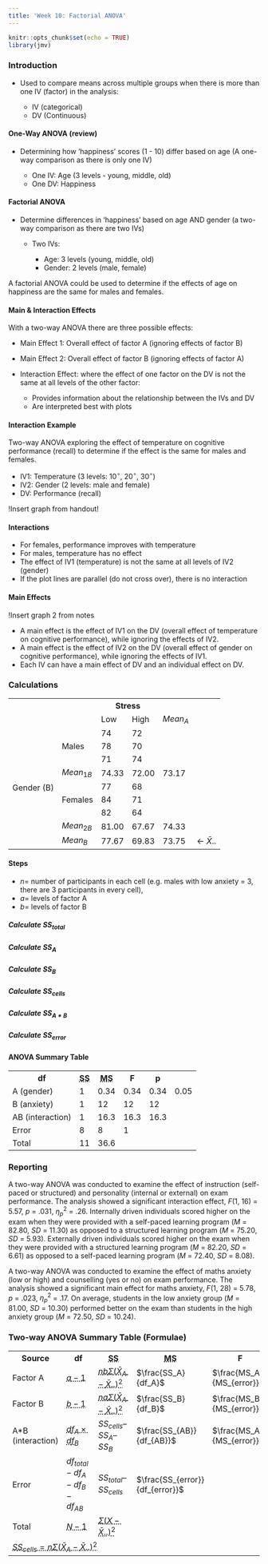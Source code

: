 ```yaml
---
title: 'Week 10: Factorial ANOVA'
---
```


```r
knitr::opts_chunk$set(echo = TRUE)
library(jmv)
```

### Introduction {.well}

-   Used to compare means across multiple groups when there is more than one IV (factor) in the analysis:

    -   IV (categorical)
    -   DV (Continuous)

#### One-Way ANOVA (review)

-   Determining how 'happiness' scores (1 - 10) differ based on age (A one-way comparison as there is only one IV)

    -   One IV: Age (3 levels - young, middle, old)
    -   One DV: Happiness

#### Factorial ANOVA

-   Determine differences in 'happiness' based on age AND gender (a two-way comparison as there are two IVs)

    -   Two IVs:

        -   Age: 3 levels (young, middle, old)
        -   Gender: 2 levels (male, female)

A factorial ANOVA could be used to determine if the effects of age on happiness are the same for males and females.

#### Main & Interaction Effects

With a two-way ANOVA there are three possible effects:

-   Main Effect 1: Overall effect of factor A (ignoring effects of factor B)

-   Main Effect 2: Overall effect of factor B (ignoring effects of factor A)

-   Interaction Effect: where the effect of one factor on the DV is not the same at all levels of the other factor:

    -   Provides information about the relationship between the IVs and DV
    -   Are interpreted best with plots

#### Interaction Example

Two-way ANOVA exploring the effect of temperature on cognitive performance (recall) to determine if the effect is the same for males and females.

-   IV1: Temperature (3 levels: 10$^\circ$, 20$^\circ$, 30$^\circ$)
-   IV2: Gender (2 levels: male and female)
-   DV: Performance (recall)

!Insert graph from handout!

#### Interactions

-   For females, performance improves with temperature
-   For males, temperature has no effect
-   The effect of IV1 (temperature) is not the same at all levels of IV2 (gender)
-   If the plot lines are parallel (do not cross over), there is no interaction

#### Main Effects

!Insert graph 2 from notes

-   A main effect is the effect of IV1 on the DV (overall effect of temperature on cognitive performance), while ignoring the effects of IV2.
-   A main effect is the effect of IV2 on the DV (overall effect of gender on cognitive performance), while ignoring the effects of IV1.
-   Each IV can have a main effect of DV and an individual effect on DV.

### Calculations {.well}

<table class="table table-hover">
    <tr scope="row">
        <th></th>
        <th></th>
        <th scope="col" colspan="2">Stress</th>
    </tr>
    <tr scope="row">
        <td></td>
        <td></td>
        <td>Low</td>
        <td>High</td>
        <td>$Mean_A$</td>
        <td></td>
    </tr>
    <tr scope="row">
        <td rowspan="9">Gender (B)</td>
        <td rowspan="3">Males</td>
        <td>74</td>
        <td>72</td>
        <td></td>
        <td></td>
    </tr>
    <tr scope="row">
        <td>78</td>
        <td>70</td>
        <td></td>
        <td></td>
    </tr>
    <tr scope="row">
        <td>71</td>
        <td>74</td>
        <td></td>
        <td></td>
    </tr>
    <tr scope="row">
        <td>$Mean_{1B}$ </td>
        <td>74.33</td>
        <td>72.00</td>
        <td>73.17</td>
        <td></td>
    </tr>
    <tr scope="row">
        <td rowspan="3">Females</td>
        <td>77</td>
        <td>68</td>
        <td></td>
        <td></td>
    </tr>
    <tr scope="row">
        <td>84</td>
        <td>71</td>
        <td></td>
        <td></td>
    </tr>
    <tr scope="row">
        <td>82</td>
        <td>64</td>
        <td></td>
        <td></td>
    </tr>
    <tr scope="row">
        <td>$Mean_{2B}$</td>
        <td>81.00</td>
        <td>67.67</td>
        <td>74.33</td>
        <td></td>
    </tr>
    <tr scope="row">
        <td>$Mean_B$</td>
        <td>77.67</td>
        <td>69.83</td>
        <td>73.75</td>
        <td><- $\bar{X}..$</td>
    </tr>
</table>

#### Steps

-   $n =$ number of participants in each cell (e.g. males with low anxiety = 3, there are 3 participants in every cell),
-   $a =$ levels of factor A
-   $b =$ levels of factor B

##### Calculate $SS_{total}$

\begin{align}
  SS_{total} &= \Sigma(X-\bar{X}..)^2 \\
  &= (6 – 7.33)^2 + (7 – 7.33)^2 + (9 –7.33)^2 + (8 – 7.33)^2 + (8 – 7.33)^2 + \\
    &   (7 – 7.33)^2 + (4 – 7.33)^2 + (10 – 7.33)^2 + (5 – 7.33)^2 + (9 – 7.33)^2 + \\
    &   (6 – 7.33)^2 + (9 – 7.33)^2 \\
  &=  1.7689 + 0.1089 + 2.7889 + 0.4489 + 0.4489 + 0.1089 + 11.0889 \\
    &   + 7.1289 + 5.4289 + 2.7889 + 1.7689 + 2.7889 \\
  &=  36.667
\end{align}

##### Calculate $SS_A$

\begin{align}
  SS_{A} &= nb\Sigma(\bar{X}_A - \bar{X}..)^2 \\
  &= 3 \times 2[(7.5 - 7.33)^2 + (7.16 - 7.33)^2] \\
  &= 6 \times 0.0578 \\
  &= 0.34 \\
\end{align}

##### Calculate $SS_B$

\begin{align}
  SS_{B} &= na\Sigma(\bar{X}_A - \bar{X}..)^2 \\
  &= 3 \times 2[(6.33 - 7.33)^2 + (8.33 - 7.33)^2] \\
  &= 6 \times 2 \\
  &= 12 \\
\end{align}

##### Calculate $SS_{cells}$

\begin{align}
  SS_{cells} &= n\Sigma(\bar{X}_A - \bar{X}..)^2 \\
  &= 3 \times [(7.67 - 7.33)^2 + (7.33 - 7.33)^2 + (5 - 7.33)^2 + (9.33 - 7.33)^2] \\
  &= 3 \times 9.5445 \\
  &= 28.6335
\end{align}

##### Calculate $SS_{A*B}$

\begin{align}
  SS_{AB} &= SS_{cells} – SS_A – SS_B \\
  &= 28.6335 – 0.34 – 12 \\
  &= 16.3
\end{align}

##### Calculate $SS_{error}$

\begin{align}
  SS_{error} &= SS_{total} – SS_{cells} \\
  &= 36.667 – 28.6335 \\
  &= 8
\end{align}

#### ANOVA Summary Table {.well}

<table class="table table-hover">
  <tr scope="row">
      <th scope="col">df</th>
      <th scope="col"><abbr title="Sum of Squares">SS</abbr></th>
      <th scope="col"><abbr title="Mean of Squares">MS</abbr></th>
      <th scope="col">F</th>
      <th scope="col">p</th>
  </tr>
  <tr scope="row">
    <td>A (gender)</td>
    <td>1</td>
    <td>0.34</td>
    <td>0.34</td>
    <td>0.34</td>
    <td>0.05</td>
  </tr>
  <tr scope="row">
    <td>B (anxiety)</td>
    <td>1</td>
    <td>12</td>
    <td>12</td>
    <td>12</td>
    <td></td>
  </tr>
  <tr scope="row">
    <td>AB (interaction)</td>
    <td>1</td>
    <td>16.3</td>
    <td>16.3</td>
    <td>16.3</td>
    <td></td>
  </tr>
  <tr scope="row">
    <td>Error</td>
    <td>8</td>
    <td>8</td>
    <td>1</td>
    <td></td>
    <td></td>
  </tr>
  <tr scope="row">
    <td>Total</td>
    <td>11</td>
    <td>36.6</td>
  </tr>
</table>

### Reporting {.well}

A two-way ANOVA was conducted to examine the effect of instruction (self-paced or structured) and personality (internal or external) on exam performance. The analysis showed a significant interaction effect, *F*(1, 16) = 5.57, *p* =
.031, $\eta^2_p$ = .26. Internally driven individuals scored higher on the exam when they were provided with a self-paced
learning program (*M* = 82.80, *SD* = 11.30) as opposed to a structured learning program (*M* = 75.20, *SD* = 5.93).
Externally driven individuals scored higher on the exam when they were provided with a structured learning program (*M* = 82.20, *SD* = 6.61) as opposed to a self-paced learning program (*M* = 72.40, *SD* = 8.08).

A two-way ANOVA was conducted to examine the effect of maths anxiety (low or high) and counselling (yes or no) on exam performance. The analysis showed a significant main effect for maths anxiety, *F*(1, 28) = 5.78, *p* = .023, $\eta^2_p$ = .17. On average, students in the low anxiety group (*M* = 81.00, *SD* = 10.30) performed better on the exam than students in the high anxiety group (*M* = 72.50, *SD* = 10.24).

### Two-way ANOVA Summary Table (Formulae) {.well}

<table class="table table-hover">
  <tr scope="row">
      <th scope="col">Source</th>
      <th scope="col">df</th>
      <th scope="col"><abbr title="Sum of Squares">SS</abbr></th>
      <th scope="col"><abbr title="Mean of Squares">MS</abbr></th>
      <th scope="col">F</th>
      <th scope="col">p</th>
  </tr>
  <tr scope="row">
    <td>Factor A</td>
    <td><abbr title="a = # of levels in factor A">$a-1$</abbr></td>
    <td><abbr title="n = # of participants per cell, b = # of levels in B">$nb\Sigma(\bar{X}_A - \bar{X}..)^2$<abbr></abbr></td>
    <td>$\frac{SS_A}{df_A}$</td>
    <td>$\frac{MS_A}{MS_{error}}$</td>
    <td>0.05</td>
  </tr>
  <tr scope="row">
    <td>Factor B</td>
    <td><abbr title="b = # of levels in factor B">$b-1$</abbr></td>
    <td><abbr title="n = # of participants per cell, a = # of levels in A">$na\Sigma(\bar{X}_A - \bar{X}..)^2$</abbr></td>
    <td>$\frac{SS_B}{df_B}$</td>
    <td>$\frac{MS_B}{MS_{error}}$</td>
    <td>&nbsp;</td>
  </tr>
  <tr scope="row">
    <td>A*B (interaction)</td>
    <td><abbr title="-OR- (a-1)(b-1)">$df_A \times df_B$</abbr></td>
    <td>$SS_{cells} – SS_A – SS_B$</td>
    <td>$\frac{SS_{AB}}{df_{AB}}$</td>
    <td>$\frac{MS_AB}{MS_{error}}$</td>
    <td>&nbsp;</td>
  </tr>
  <tr scope="row">
    <td>Error</td>
    <td>$df_{total} - df_A - df_B - df_{AB}$</td>
    <td>$SS_{total} – SS_{cells}$</td>
    <td>$\frac{SS_{error}}{df_{error}}$</td>
    <td>&nbsp;</td>
    <td>&nbsp;</td>
  </tr>
  <tr scope="row">
    <td>Total</td>
    <td><abbr title="N = total # of participants">$N-1$</abbr></td>
    <td><abbr title="Sum of squares for each value in the study">$\Sigma(X-\bar{X}..)^2$</abbr></td>
    <td>&nbsp;</td>
    <td>&nbsp;</td>
    <td>&nbsp;</td>
  </tr>
  <tr scope="row">
    <td colspan="5"><abbr title="omitted from summary like any Sum of Squares value">$SS_{cells} = n\Sigma(\bar{X}_A - \bar{X}..)^2$</abbr></td>
    <td>&nbsp;</td>
    <td>&nbsp;</td>
    <td>&nbsp;</td>
    <td>&nbsp;</td>
  </tr>
</table>
